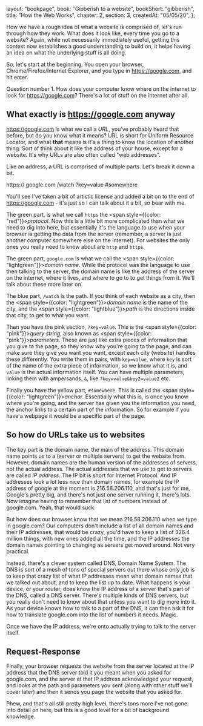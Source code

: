   layout: "bookpage",
  book: "Gibberish to a website",
  bookShort: "gibberish",
  title: "How the Web Works",
  chapter: 2,
  section: 3,
  createdAt: "05/05/20",
};

How we have a rough idea of what a website is comprised of, let's run through how they work. What does it look like, every time you go to a website? Again, while not necessarily immediately useful, getting this context now establishes a good understanding to build on, it helps having an idea on what the underlying stuff is all doing.

So, let's start at the beginning. You open your browser, Chrome/Firefox/Internet Explorer, and you type in https://google.com, and hit enter.

Question number 1. How does your computer know where on the internet to look for https://google.com? There's a lot of stuff on the internet after all.

## What exactly is https://google.com anyway

https://google.com is what we call a _URL_, you've probably heard that before, but do you know what it means? URL is short for Uniform Resource Locator, and what **that** means is it's a thing to know the location of another thing. Sort of think about it like the address of your house, except for a website. It's why URLs are also often called "web addresses".

Like an address, a URL is comprised of multiple parts. Let's break it down a bit.

<div style={{ textAlign: "center" }}>
  <span style={{ color: "red" }}>https</span>://
  <span style={{ color: "lightgreen" }}>google.com</span>
  <span style={{ color: "lightblue" }}>/watch</span>
  <span style={{ color: "pink" }}>?key=value</span>
  <span style={{ color: "yellow" }}>#somewhere</span>
</div>

You'll see I've taken a bit of artistic license and added a bit on to the end of https://google.com - it's just so I can talk about it a bit, so bear with me.

The green part, is what we call `https` the <span style={{color: "red"}}>_protocol_</span>. Now this is a little bit more complicated than what we need to dig into here, but essentially it's the language to use when your browser is getting the data from the server (remember, a server is just another computer somewhere else on the internet). For websites the only ones you really need to know about are `http` and `https`.

The green part, `google.com` is what we call the <span style={{color: "lightgreen"}}>_domain name_</span>. While the protocol was the language to use then talking to the server, the domain name is like the address of the server on the internet, where it lives, and where to go to to get things from it. We'll talk about these more later on.

The blue part, `/watch` is the path. If you think of each website as a city, then the <span style={{color: "lightgreen"}}>_domain name_</span> is the name of the city, and the <span style={{color: "lightblue"}}>_path_</span> is the directions inside that city, to get to what you want.

Then you have the pink section, `?key=value`. This is the <span style={{color: "pink"}}>_query string_</span>, also known as <span style={{color: "pink"}}>_parameters_</span>. These are just like extra pieces of information that you give to the page, so they know why you're going to the page, and can make sure they give you want you want, except each city (website) handles these differently. You write them in pairs, with `key=value`, where `key` is sort of the name of the extra piece of information, so we know what it is, and `value` is the actual information itself. You can have multiple parameters, linking them with ampersands, `&`, like `?key=value&key2=value2` etc.

Finally you have the yellow part, `#somewhere`. This is called the <span style={{color: "lightgreen"}}>_anchor_</span>. Essentially what this is, is once you know where you're going, and the server has given you the information you need, the anchor links to a certain part of the information. So for example if you have a webpage it would be a specific part of the page.

## So how do URLs take us to websites

The key part is the domain name, the main of the address. This domain name points us to a (server or multiple servers) to get the website from. However, domain names are the human version of the addresses of servers, not the actual address. The actual addresses that we use to get to servers are called _IP address_. The IP bit is short for Internet Protocol. And IP addresses look a lot less nice than domain names, for example the IP address of google at the moment is 216.58.206.110, and that's just for me, Google's pretty big, and there's not just one server running it, there's lots. Now imagine having to remember that list of numbers instead of google.com. Yeah, that would suck.

But how does our browser know that we mean 216.58.206.110 when we type in google.com? Our computers don't include a list of all domain names and their IP addresses, that would be crazy, you'd have to keep a list of 326.4 million things, with new ones added all the time, and the IP addresses the domain names pointing to changing as servers get moved around. Not very practical.

Instead, there's a clever system called DNS, Domain Name System. The DNS is sort of a mesh of tons of special servers out there whose only job is to keep that crazy list of what IP addresses mean what domain names that we talked out about, and to keep the list up to date. What happens is your device, or your router, does know the IP address of a server that's part of the DNS, called a DNS server. There's multiple kinds of DNS servers, but you really don't need to know about that unless you want to dig more into it. As your device knows how to talk to a part of the DNS, it can then ask it for how to translate google.com into the list of numbers it needs. Magic.

Once we have the IP address, we're onto actually trying to talk to the server itself.

## Request-Response

Finally, your browser requests the website from the server located at the IP address that the DNS server told it you meant when you asked for google.com, and the server at that IP address acknowledged your request, and looks at the path and parameters you sent (along with other stuff we'll cover later) and then it sends you page the website that you asked for.

Phew, and that's all still pretty high level, there's tons more I've not gone into detail on here, but this is a good level for a bit of background knowledge.
